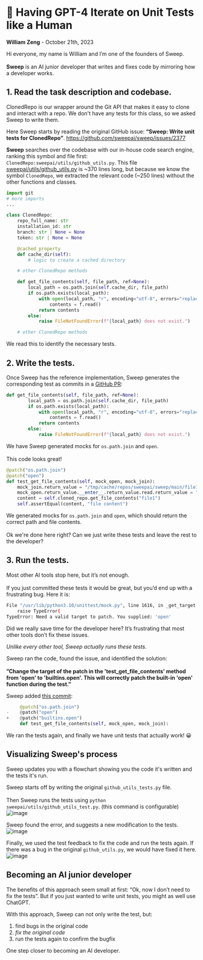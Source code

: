 # 🧪 Having GPT-4 Iterate on Unit Tests like a Human
**William Zeng** - October 21th, 2023

Hi everyone, my name is William and I’m one of the founders of Sweep. <br></br>
**Sweep** is an AI junior developer that writes and fixes code by mirroring how a developer works.

## 1. **Read the task description and codebase.**

ClonedRepo is our wrapper around the Git API that makes it easy to clone and interact with a repo.
We don't have any tests for this class, so we asked Sweep to write them.

Here Sweep starts by reading the original GitHub issue: **“Sweep: Write unit tests for ClonedRepo”**. https://github.com/sweepai/sweep/issues/2377

**Sweep** searches over the codebase with our in-house code search engine, ranking this symbol and file first: `ClonedRepo:sweepai/utils/github_utils.py`. 
This file [sweepai/utils/github_utils.py](https://github.com/sweepai/sweep/blob/main/sweepai/utils/github_utils.py) is ~370 lines long, but because we know the symbol `ClonedRepo`, we extracted the relevant code (~250 lines) without the other functions and classes.

```python
import git
# more imports
...

class ClonedRepo:
    repo_full_name: str
    installation_id: str
    branch: str | None = None
    token: str | None = None

    @cached_property
    def cache_dir(self):
        # logic to create a cached directory

    # other ClonedRepo methods

    def get_file_contents(self, file_path, ref=None):
        local_path = os.path.join(self.cache_dir, file_path)
        if os.path.exists(local_path):
            with open(local_path, "r", encoding="utf-8", errors="replace") as f:
                contents = f.read()
            return contents
        else:
            raise FileNotFoundError(f"{local_path} does not exist.")

    # other ClonedRepo methods
```

We read this to identify the necessary tests.

## 2. **Write the tests.**

Once Sweep has the reference implementation, Sweep generates the corresponding test as commits in a [GitHub PR](https://github.com/sweepai/sweep/pull/2378):

```python
def get_file_contents(self, file_path, ref=None):
        local_path = os.path.join(self.cache_dir, file_path)
        if os.path.exists(local_path):
            with open(local_path, "r", encoding="utf-8", errors="replace") as f:
                contents = f.read()
            return contents
        else:
            raise FileNotFoundError(f"{local_path} does not exist.")
```

We have Sweep generated mocks for `os.path.join` and `open`. <br></br>
This code looks great!

```python
@patch("os.path.join")
@patch("open")
def test_get_file_contents(self, mock_open, mock_join):
	mock_join.return_value = "/tmp/cache/repos/sweepai/sweep/main/file1"
	mock_open.return_value.__enter__.return_value.read.return_value = "file content"
	content = self.cloned_repo.get_file_contents("file1")
	self.assertEqual(content, "file content")
```

We generated mocks for `os.path.join` and `open`, which should return the correct path and file contents. <br></br>
Ok we're done here right? Can we just write these tests and leave the rest to the developer?

## 3. **Run the tests.**

Most other AI tools stop here, but it’s not enough. <br></br>
If you just committed these tests it would be great, but you’d end up with a frustrating bug. Here it is:

```bash
File "/usr/lib/python3.10/unittest/mock.py", line 1616, in _get_target
    raise TypeError(
TypeError: Need a valid target to patch. You supplied: 'open'
```

Did we really save time for the developer here? It’s frustrating that most other tools don’t fix these issues.

*Unlike every other tool, Sweep actually runs these tests.*

Sweep ran the code, found the issue, and identified the solution: <br></br>
**”Change the target of the patch in the 'test_get_file_contents' method from 'open' to 'builtins.open'. This will correctly patch the built-in 'open' function during the test.”**

Sweep added [this commit](https://github.com/sweepai/sweep/pull/2378/commits/0ded79eab77ca3e511257ff0bf3874893b038e9e):

```python
     @patch("os.path.join")
-    @patch("open")
+    @patch("builtins.open")
     def test_get_file_contents(self, mock_open, mock_join):
```
We ran the tests again, and finally we have unit tests that actually work! 😀

## Visualizing Sweep's process

Sweep updates you with a flowchart showing you the code it's written and the tests it's run.

Sweep starts off by writing the original `github_utils_tests.py` file. <br></br>
Then Sweep runs the tests using `python sweepai/utils/github_utils_test.py`. (this command is configurable)
![image](/flowchart/flowchart_2.png)
    
Sweep found the error, and suggests a new modification to the tests.
![image](/flowchart/flowchart_3.png)

Finally, we used the test feedback to fix the code and run the tests again. If there was a bug in the original `github_utils.py`, we would have fixed it here.
![image](/flowchart/flowchart_4.png)

## Becoming an AI junior developer

The benefits of this approach seem small at first: “Ok, now I don’t need to fix the tests”.
But if you just wanted to write unit tests, you might as well use ChatGPT.

With this approach, Sweep can not only write the test, but: 

1. find bugs in the original code
2. *fix the original code*
3. run the tests again to confirm the bugfix

One step closer to becoming an AI developer.